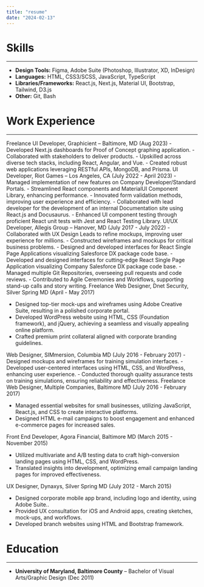```yaml
---
title: "resume"
date: "2024-02-13"
---
```


# Skills

---

- **Design Tools:** Figma, Adobe Suite (Photoshop, Illustrator, XD, InDesign)
- **Languages:** HTML, CSS3/SCSS, JavaScript, TypeScript
- **Libraries/Frameworks:** React.js, Next.js, Material UI, Bootstrap, Tailwind, D3.js
- **Other:** Git, Bash

# Work Experience

---

<JustifyText>
  Freelance UI Developer, Graphicient – Baltimore, MD (Aug 2023)
</JustifyText>
- Developed Next.js dashboards for Proof of Concept graphing application. 
- Collaborated with stakeholders to deliver products. 
- Upskilled across diverse tech stacks, including React, Angular, and Vue. 
- Created robust web applications leveraging RESTful APIs,
MongoDB, and Prisma.

<JustifyText>
  UI Developer, Riot Games – Los Angeles, CA (July 2022 - April 2023)
</JustifyText>
- Managed implementation of new features on Company Developer/Standard Portals. 
- Streamlined React components and MaterialUI Component Library, enhancing performance.
- Innovated form validation methods, improving user experience and efficiency. 
- Collaborated with lead developer for the development of an internal Documentation site using React.js and Docusaurus. 
- Enhanced UI component testing through proficient React unit tests with Jest and React Testing Library.

<JustifyText>
  UI/UX Developer, Allegis Group – Hanover, MD (July 2017 - July 2022)
</JustifyText>
- Collaborated with UX Design Leads to refine mockups, improving user experience for millions. 
- Constructed wireframes and mockups for critical business problems.
- Designed and developed interfaces for React Single Page Applications visualizing Salesforce DX package code base. 
- Developed and designed interfaces for cutting-edge React Single Page Application visualizing Company Salesforce DX package code base.
- Managed multiple Git Repositories, overseeing pull requests and code reviews. 
- Contributed to Agile Ceremonies and Workflows, supporting stand-up calls and story writing.

<JustifyText>
  Freelance Web Designer, Dnet Security, Silver Spring MD (April - May 2017)
</JustifyText>

- Designed top-tier mock-ups and wireframes using Adobe Creative Suite, resulting in a polished corporate portal.
- Developed WordPress website using HTML, CSS (Foundation framework), and jQuery, achieving a seamless and visually appealing online platform.
- Crafted premium print collateral aligned with corporate branding guidelines.

<JustifyText>
  Web Designer, SIMmersion, Columbia MD (July 2016 - February 2017)
</JustifyText>
- Designed mockups and wireframes for training simulation interfaces. 
- Developed user-centered interfaces using HTML, CSS, and WordPress, enhancing user experience.
- Conducted thorough quality assurance tests on training simulations, ensuring reliability
and effectiveness.

<JustifyText>
  Freelance Web Designer, Multiple Companies, Baltimore MD (July 2016 - February
  2017)
</JustifyText>

- Managed essential websites for small businesses, utilizing JavaScript, React.js, and CSS to create interactive platforms.
- Designed HTML e-mail campaigns to boost engagement and enhanced e-commerce pages for increased sales.

<JustifyText>
  Front End Developer, Agora Financial, Baltimore MD (March 2015 - November
  2015)
</JustifyText>

- Utilized multivariate and A/B testing data to craft high-conversion landing pages using HTML, CSS, and WordPress.
- Translated insights into development, optimizing email campaign landing pages for improved effectiveness.

<JustifyText>
  UX Designer, Dynaxys, Silver Spring MD (July 2012 - March 2015)
</JustifyText>

- Designed corporate mobile app brand, including logo and identity, using Adobe Suite..
- Provided UX consultation for iOS and Android apps, creating sketches, mock-ups, and workflows.
- Developed branch websites using HTML and Bootstrap framework.

# Education

---

- **University of Maryland, Baltimore County** – Bachelor of Visual Arts/Graphic Design (Dec 2011)
